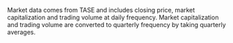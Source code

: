 \section{Variable transformation}

Market data comes from TASE\footnote{BOI source} and includes closing price, market capitalization
and trading volume at daily frequency. Market capitalization and trading volume are converted to
quarterly frequency by taking quarterly averages.
